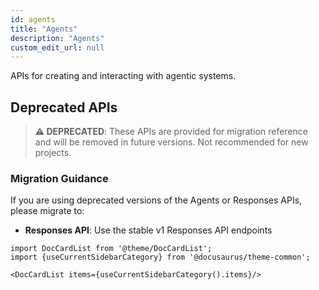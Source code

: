 ```yaml
---
id: agents
title: "Agents"
description: "Agents"
custom_edit_url: null
---
```




APIs for creating and interacting with agentic systems.

## Deprecated APIs

> **⚠️ DEPRECATED**: These APIs are provided for migration reference and will be removed in future versions. Not recommended for new projects.

### Migration Guidance

If you are using deprecated versions of the Agents or Responses APIs, please migrate to:

- **Responses API**: Use the stable v1 Responses API endpoints




```mdx-code-block
import DocCardList from '@theme/DocCardList';
import {useCurrentSidebarCategory} from '@docusaurus/theme-common';

<DocCardList items={useCurrentSidebarCategory().items}/>
```
      